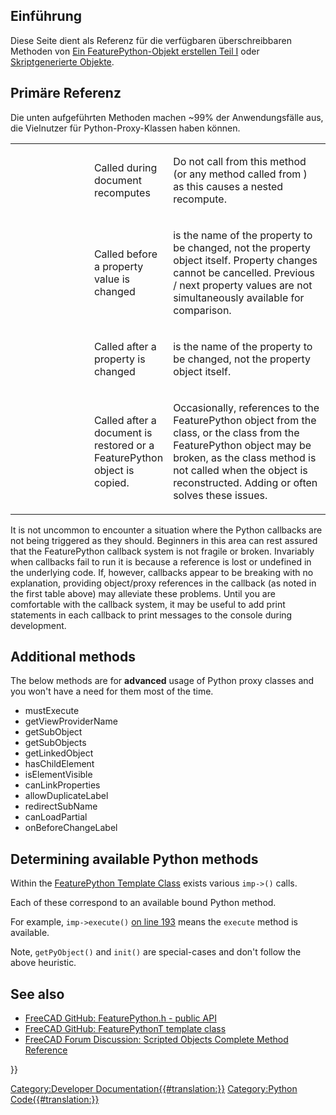 <languages/>

{{TOCright}}

==Einführung==

Diese Seite dient als Referenz für die verfügbaren überschreibbaren Methoden von [[Create_a_FeaturePython_object_part_I/de|Ein FeaturePython-Objekt erstellen Teil I]] oder [[Scripted_objects/de|Skriptgenerierte Objekte]].

==Primäre Referenz==
Die unten aufgeführten Methoden machen ~99% der Anwendungsfälle aus, die Vielnutzer für Python-Proxy-Klassen haben können.

{| class="wikitable" cellpadding="5px" width="100%"
|style="width:25%" | {{incode|execute(self, obj)}}
|style="width:25%" | Called during document recomputes
|style="width:50%" | Do not call {{incode|recompute()}} from this method (or any method called from {{incode|execute()}}) as this causes a nested recompute.
|-
| {{incode|onBeforeChange(self, obj, prop)}}
| Called before a property value is changed
| {{incode|prop}} is the name of the property to be changed, not the property object itself. Property changes cannot be cancelled.  Previous / next property values are not simultaneously available for comparison.
|-
| {{incode|onChanged(self, obj, prop)}}
| Called after a property is changed
| {{incode|prop}} is the name of the property to be changed, not the property object itself.
|-
| {{Incode|onDocumentRestored(self, obj)}}
| Called after a document is restored or a FeaturePython object is copied.
| Occasionally, references to the FeaturePython object from the class, or the class from the FeaturePython object may be broken, as the class {{incode|__init__()}} method is not called when the object is reconstructed. Adding {{incode|self.Object <nowiki>=</nowiki> obj}} or {{incode|obj.Proxy <nowiki>=</nowiki> self}} often solves these issues.
|}

It is not uncommon to encounter a situation where the Python callbacks are not being triggered as they should. Beginners in this area can rest assured that the FeaturePython callback system is not fragile or broken. Invariably when callbacks fail to run it is because a reference is lost or undefined in the underlying code. If, however, callbacks appear to be breaking with no explanation, providing object/proxy references in the {{incode|onDocumentRestored()}} callback (as noted in the first table above) may alleviate these problems. Until you are comfortable with the callback system, it may be useful to add print statements in each callback to print messages to the console during development.

==Additional methods==
The below methods are for '''advanced''' usage of Python proxy classes and you won't have a need for them  most of the time.

* mustExecute
* getViewProviderName
* getSubObject
* getSubObjects
* getLinkedObject
* hasChildElement
* isElementVisible
* canLinkProperties
* allowDuplicateLabel
* redirectSubName
* canLoadPartial
* onBeforeChangeLabel

==Determining available Python methods==
Within the [https://github.com/FreeCAD/FreeCAD/blob/76e74294894bbce46d006e149315c6274d206278/src/App/FeaturePython.h#L161-L351 FeaturePython Template Class] exists various <code>imp-><method name>()</code> calls.

Each of these correspond to an available bound Python method.

For example, <code>imp->execute()</code> [https://github.com/FreeCAD/FreeCAD/blob/76e74294894bbce46d006e149315c6274d206278/src/App/FeaturePython.h#L193 on line 193] means the <code>execute</code> method is available.

Note, <code>getPyObject()</code> and <code>init()</code> are special-cases and don't follow the above heuristic.

==See also==

* [https://github.com/FreeCAD/FreeCAD/blob/76e74294894bbce46d006e149315c6274d206278/src/App/FeaturePython.h#L44-L86 FreeCAD GitHub: FeaturePython.h - public API]
* [https://github.com/FreeCAD/FreeCAD/blob/76e74294894bbce46d006e149315c6274d206278/src/App/FeaturePython.h#L167 FreeCAD GitHub: FeaturePythonT template class]
* [https://forum.freecadweb.org/viewtopic.php?f=22&t=49194 FreeCAD Forum Discussion: Scripted Objects Complete Method Reference]


{{Powerdocnavi{{#translation:}}}}
[[Category:Developer Documentation{{#translation:}}]]
[[Category:Python Code{{#translation:}}]]
{{clear}}